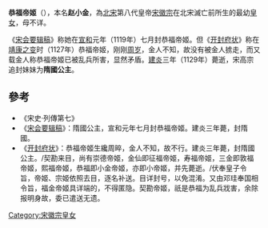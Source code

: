 {{東亞女性歷史人物
| 名稱=恭福帝姬
| 身份=[[宋朝|宋朝]]公主
| 畫像=
| 說明=
| 姓=赵
| 名=小金
| 封爵=帝姬，公主
| 位號=
| 封號=恭福帝姬、隋國公主
| 出生年=
| 逝世年=
| 諡號=
| 墳墓=
| 父親=[[宋徽宗|宋徽宗]]
| 同胞兄弟=
| 母親=
|}}
'''恭福帝姬'''（{{bd|1126年||1129年||catIdx=Z}}），本名'''赵小金'''，為[[北宋|北宋]]第八代皇帝[[宋徽宗|宋徽宗]]在北宋滅亡前所生的最幼[[皇女|皇女]]，母不详。

《[[宋会要辑稿|宋会要辑稿]]》称她在[[宣和_(北宋)|宣和]]元年（1119年）七月封恭福帝姬。但《[[开封府状|开封府状]]》称在[[靖康之变|靖康之变]]时（1127年）恭福帝姬，刚刚[[周岁|周岁]]，金人不知，故没有被金人掳走，而又载金人称恭福帝姬已被乱兵所害，显然矛盾。[[建炎|建炎]]三年（1129年）薨逝，宋高宗追封妹妹为'''隋國公主'''。

==參考==
*《宋史·列傳第七》
*《[[宋会要辑稿|宋会要辑稿]]》：隋國公主，宣和元年七月封恭福帝姬。建炎三年薨，封隋國。 
*《[[开封府状|开封府状]]》：恭福帝姬生纔周晬，金人不知，故不行。建炎三年薨，封隋國公主。/契勘来目，尚有崇德帝姬，金仙即征福帝姬，寿福帝姬，三金即敦福帝姬，熙福帝姬，恭福即小金帝姬，亦即小帝姬，并先薨逝。/伏奉皇子令旨，帝姬、宗姬依照去目，逐名补送。目详封号，以免混淆。又由邓珪奉国相令旨，福金帝姬具详端的，不得匿隐。契勘帝姬，祇是恭福为乱兵戕害，余除报明身故，委已遣送无遗。

[[Category:宋徽宗皇女|Category:宋徽宗皇女]]